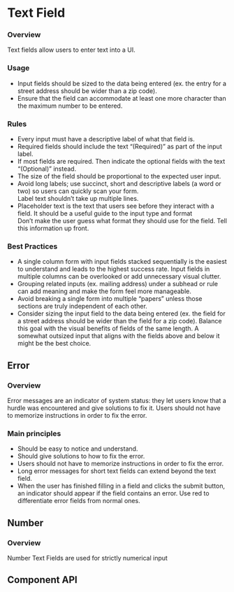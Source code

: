 
<Meta of={TextFieldStories} />

# Text Field

<Canvas of={TextFieldStories.Default} />

### Overview

Text fields allow users to enter text into a UI.

### Usage

- Input fields should be sized to the data being entered (ex. the entry for a street address should be wider than a zip code).
- Ensure that the field can accommodate at least one more character than the maximum number to be entered.


### Rules

- Every input must have a descriptive label of what that field is.
- Required fields should include the text “(Required)” as part of the input label.
- If most fields are required. Then indicate the optional fields with the text “(Optional)” instead.
- The size of the field should be proportional to the expected user input.
- Avoid long labels; use succinct, short and descriptive labels (a word or two) so users can quickly scan your form. <br/> Label text shouldn’t take up multiple lines.
- Placeholder text is the text that users see before they interact with a field. It should be a useful guide to the input type and format <br/> Don’t make the user guess what format they should use for the field. Tell this information up front.

### Best Practices

- A single column form with input fields stacked sequentially is the easiest to understand and leads to the highest success rate. Input fields in multiple columns can be overlooked or add unnecessary visual clutter.
- Grouping related inputs (ex. mailing address) under a subhead or rule can add meaning and make the form feel more manageable.
- Avoid breaking a single form into multiple “papers” unless those sections are truly independent of each other.
- Consider sizing the input field to the data being entered (ex. the field for a street address should be wider than the field for a zip code). Balance this goal with the visual benefits of fields of the same length. A somewhat outsized input that aligns with the fields above and below it might be the best choice.

## Error

### Overview

Error messages are an indicator of system status: they let users know that a hurdle was encountered and give solutions to fix it. Users should not have to memorize instructions in order to fix the error.

### Main principles

- Should be easy to notice and understand.
- Should give solutions to how to fix the error.
- Users should not have to memorize instructions in order to fix the error.
- Long error messages for short text fields can extend beyond the text field.
- When the user has finished filling in a field and clicks the submit button, an indicator should appear if the field contains an error. Use red to differentiate error fields from normal ones.

<Canvas of={TextFieldStories.Error} />

## Number

### Overview

Number Text Fields are used for strictly numerical input

<Canvas of={TextFieldStories.Number} />

## Component API

<Canvas of={TextFieldStories.Default} />

<Controls />